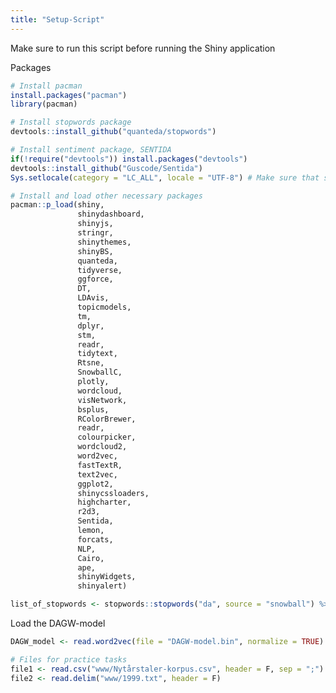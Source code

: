 ```yaml
---
title: "Setup-Script"
---
```


############### Make sure to run this script before running the Shiny application #######################

Packages
```r
# Install pacman
install.packages("pacman")
library(pacman)

# Install stopwords package
devtools::install_github("quanteda/stopwords")

# Install sentiment package, SENTIDA
if(!require("devtools")) install.packages("devtools")
devtools::install_github("Guscode/Sentida")
Sys.setlocale(category = "LC_ALL", locale = "UTF-8") # Make sure that sentida can work with æøå

# Install and load other necessary packages
pacman::p_load(shiny, 
               shinydashboard, 
               shinyjs, 
               stringr, 
               shinythemes,
               shinyBS,
               quanteda,
               tidyverse,
               ggforce,
               DT,
               LDAvis,
               topicmodels,
               tm, 
               dplyr,
               stm,
               readr,
               tidytext,
               Rtsne,
               SnowballC,
               plotly, 
               wordcloud, 
               visNetwork,
               bsplus,
               RColorBrewer, 
               readr, 
               colourpicker, 
               wordcloud2, 
               word2vec,
               fastTextR, 
               text2vec,
               ggplot2,
               shinycssloaders,
               highcharter,
               r2d3,
               Sentida,
               lemon,
               forcats,
               NLP,
               Cairo,
               ape,
               shinyWidgets,
               shinyalert)

list_of_stopwords <- stopwords::stopwords("da", source = "snowball") %>% c("ogsaa", "paa", "naar", "saadan")
```

Load the DAGW-model
```r
DAGW_model <- read.word2vec(file = "DAGW-model.bin", normalize = TRUE)

# Files for practice tasks
file1 <- read.csv("www/Nytårstaler-korpus.csv", header = F, sep = ";")
file2 <- read.delim("www/1999.txt", header = F)
```

